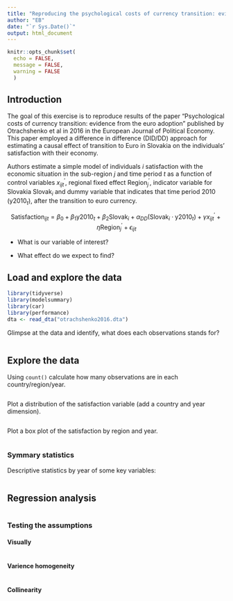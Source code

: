 ```yaml
---
title: "Reproducing the psychological costs of currency transition: evidence from the euro adoption papre."
author: "EB"
date: "`r Sys.Date()`"
output: html_document
---
```


```r
knitr::opts_chunk$set(
  echo = FALSE, 
  message = FALSE,
  warning = FALSE
  )
```

## Introduction

The goal of this exercise is to reproduce results of the paper "Psychological costs of currency transition: evidence from the euro adoption" published by Otrachshenko et al in 2016 in the European Journal of Political Economy. This paper employed a difference in difference (DID/DD) approach for estimating a causal effect of transition to Euro in Slovakia on the individuals' satisfaction with their economy.

Authors estimate a simple model of individuals $i$ satisfaction with the economic situation in the sub-region $j$ and time period $t$ as a function of control variables $x^{'}_{ijt}$, regional fixed effect $\text{Region}^{'}_{j}$, indicator variable for Slovakia $\text{Slovak}_i$ and dummy variable that indicates that time period 2010 ($\text{y2010}_t$), after the transition to euro currency. 

$$
\text{Satisfaction}_{ijt} = \beta_0 + \beta_1 \text{y2010}_t + \beta_2  \text{Slovak}_i +  \alpha_{DD} (\text{Slovak}_i \cdot \text{y2010}_t) + \gamma x^{'}_{ijt}+ \eta \text{Region}^{'}_{j} + \epsilon_{ijt}
$$



-   What is our variable of interest?

-   What effect do we expect to find?

## Load and explore the data

```r
library(tidyverse)
library(modelsummary)
library(car)
library(performance)
dta <- read_dta("otrachshenko2016.dta")
```


Glimpse at the data and identify, what does each observations stands for?

```r
```


## Explore the data

Using `count()` calculate how many observations are in each country/region/year.


```r
```

Plot a distribution of the satisfaction variable (add a country and year dimension).

```r
```


Plot a box plot of the satisfaction by region and year.

```r
```


### Symmary statistics

Descriptive statistics by year of some key variables:

```r
```

## Regression analysis

```r
```


### Testing the assumptions

#### Visually

```r
```

#### Varience homogeneity

```r
```

#### Collinearity

```r
```

